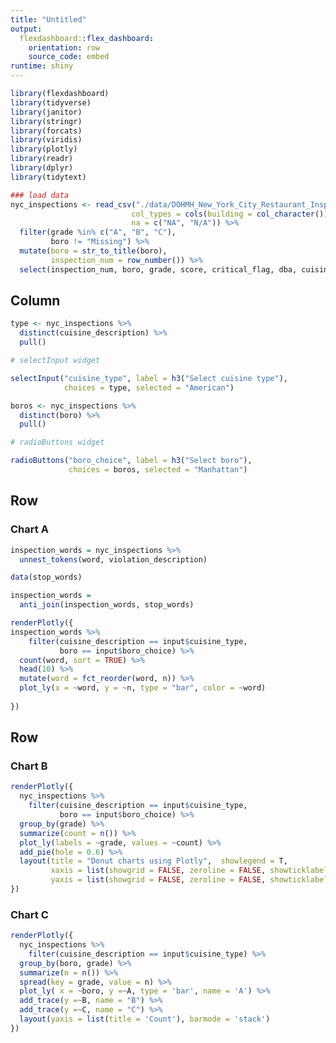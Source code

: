 ```yaml
---
title: "Untitled"
output: 
  flexdashboard::flex_dashboard:
    orientation: row
    source_code: embed
runtime: shiny
---
```


```r
library(flexdashboard)
library(tidyverse)
library(janitor)
library(stringr)
library(forcats)
library(viridis)
library(plotly)
library(readr)
library(dplyr)
library(tidytext)
```

```r
### load data
nyc_inspections <- read_csv("./data/DOHMH_New_York_City_Restaurant_Inspection_Results.csv.gz", 
                           col_types = cols(building = col_character()),
                           na = c("NA", "N/A")) %>% 
  filter(grade %in% c("A", "B", "C"),
         boro != "Missing") %>% 
  mutate(boro = str_to_title(boro),
         inspection_num = row_number()) %>%
  select(inspection_num, boro, grade, score, critical_flag, dba, cuisine_description, zipcode, violation_description)
```


Column {.sidebar}
-----------------------------------------------------------------------

```r
type <- nyc_inspections %>% 
  distinct(cuisine_description) %>% 
  pull()

# selectInput widget

selectInput("cuisine_type", label = h3("Select cuisine type"),
            choices = type, selected = "American")

boros <- nyc_inspections %>% 
  distinct(boro) %>% 
  pull()

# radioButtons widget

radioButtons("boro_choice", label = h3("Select boro"),
             choices = boros, selected = "Manhattan")
```


Row
-----------------------------------------------------------------------

### Chart A

```r

inspection_words = nyc_inspections %>% 
  unnest_tokens(word, violation_description)

data(stop_words)

inspection_words = 
  anti_join(inspection_words, stop_words)

renderPlotly({
inspection_words %>% 
    filter(cuisine_description == input$cuisine_type,
           boro == input$boro_choice) %>% 
  count(word, sort = TRUE) %>% 
  head(10) %>% 
  mutate(word = fct_reorder(word, n)) %>% 
  plot_ly(x = ~word, y = ~n, type = "bar", color = ~word)
    
})
```

Row {.tabset .tabset-fade}
-----------------------------------------------------------------------

### Chart B

```r
renderPlotly({
  nyc_inspections %>%
    filter(cuisine_description == input$cuisine_type,
           boro == input$boro_choice) %>% 
  group_by(grade) %>%
  summarize(count = n()) %>%
  plot_ly(labels = ~grade, values = ~count) %>%
  add_pie(hole = 0.6) %>%
  layout(title = "Donut charts using Plotly",  showlegend = T,
         xaxis = list(showgrid = FALSE, zeroline = FALSE, showticklabels = FALSE),
         yaxis = list(showgrid = FALSE, zeroline = FALSE, showticklabels = FALSE))
})
```

### Chart C

```r
renderPlotly({
  nyc_inspections %>% 
    filter(cuisine_description == input$cuisine_type) %>% 
  group_by(boro, grade) %>% 
  summarize(n = n()) %>% 
  spread(key = grade, value = n) %>% 
  plot_ly( x = ~boro, y =~A, type = 'bar', name = 'A') %>% 
  add_trace(y =~B, name = "B") %>%
  add_trace(y =~C, name = "C") %>% 
  layout(yaxis = list(title = 'Count'), barmode = 'stack')
})
```

